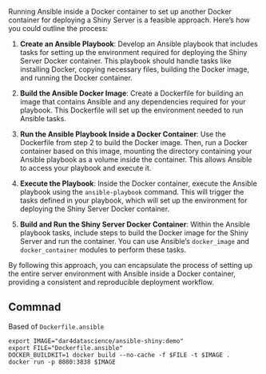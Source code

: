 Running Ansible inside a Docker container to set up another Docker container for deploying a Shiny Server is a feasible approach. Here's how you could outline the process:

1. **Create an Ansible Playbook**: Develop an Ansible playbook that includes tasks for setting up the environment required for deploying the Shiny Server Docker container. This playbook should handle tasks like installing Docker, copying necessary files, building the Docker image, and running the Docker container.

2. **Build the Ansible Docker Image**: Create a Dockerfile for building an image that contains Ansible and any dependencies required for your playbook. This Dockerfile will set up the environment needed to run Ansible tasks.

3. **Run the Ansible Playbook Inside a Docker Container**: Use the Dockerfile from step 2 to build the Docker image. Then, run a Docker container based on this image, mounting the directory containing your Ansible playbook as a volume inside the container. This allows Ansible to access your playbook and execute it.

4. **Execute the Playbook**: Inside the Docker container, execute the Ansible playbook using the `ansible-playbook` command. This will trigger the tasks defined in your playbook, which will set up the environment for deploying the Shiny Server Docker container.

5. **Build and Run the Shiny Server Docker Container**: Within the Ansible playbook tasks, include steps to build the Docker image for the Shiny Server and run the container. You can use Ansible's `docker_image` and `docker_container` modules to perform these tasks.

By following this approach, you can encapsulate the process of setting up the entire server environment with Ansible inside a Docker container, providing a consistent and reproducible deployment workflow.


## Commnad

Based of `Dockerfile.ansible`

```
export IMAGE="dar4datascience/ansible-shiny:demo"
export FILE="Dockerfile.ansible"
DOCKER_BUILDKIT=1 docker build --no-cache -f $FILE -t $IMAGE .
docker run -p 8080:3838 $IMAGE
```